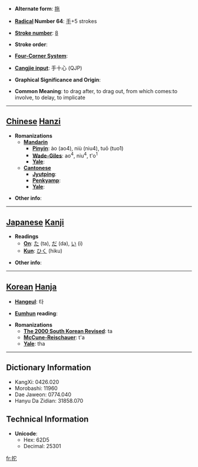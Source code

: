 * '''Alternate form''': [[拖]]

* '''[[Wiktionary:Chinese radical index| Radical]] Number 64''': [[Wiktionary:Chinese radical index 手|手]]+5 strokes

* '''[[Wiktionary:Chinese total strokes index|Stroke number]]''': [[Wiktionary:Chinese total strokes index 8|8]]

* '''Stroke order''': 

* '''[[Wiktionary:Chinese four corner index|Four-Corner System]]''': 

* '''[[Wiktionary:Chinese Cangjie index|Cangjie input]]''': 手十心 (QJP)

* '''Graphical Significance and Origin''': 

* '''Common Meaning''': to drag after, to drag out, from which comes:to involve, to delay, to implicate

----

== [[Chinese]] [[Hanzi]] ==

* '''Romanizations'''
** '''[[Mandarin]]'''
*** '''[[Pinyin]]''': ào (ao4), niù (niu4), tuō (tuo1)
*** '''[[Wade-Giles]]''': ao<sup>4</sup>, niu<sup>4</sup>, t'o<sup>1</sup>
*** '''[[Yale]]''': 
** '''[[Cantonese]]'''
*** '''[[Jyutping]]''':
*** '''[[Penkyamp]]''': 
*** '''[[Yale]]''': 

* '''Other info''': 

----

== [[Japanese]] [[Kanji]] ==

* '''Readings'''
** '''[[On]]''': [[た]] (ta), [[だ]] (da), [[い]] (i)
** '''[[Kun]]''': [[ひく]] (hiku)

* '''Other info''':  

----

== [[Korean]] [[Hanja]] ==

* '''[[Hangeul]]''': 타

* '''[[Eumhun]] reading''': 

* '''Romanizations'''
** '''[[The 2000 South Korean Revised Romanization|The 2000 South Korean Revised]]''': ta
** '''[[McCune-Reischauer]]''': t'a
** '''[[Yale]]''': tha

----

== Dictionary Information ==

* KangXi: 0426.020
* Morobashi: 11960
* Dae Jaweon: 0774.040
* Hanyu Da Zidian: 31858.070

== Technical Information ==

* '''Unicode''':
** Hex: 62D5
** Decimal: 25301

[[fr:拕]]